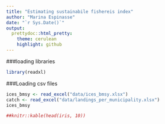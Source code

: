 ```yaml
---
title: "Estimating sustainabile fishereis index"
author: "Marina Espinasse"
date: "`r Sys.Date()`"
output:
  prettydoc::html_pretty:
    theme: cerulean
    highlight: github
---
```


###loading libraries
```r
library(readxl)
```

###Loading csv files
```r
ices_bmsy <- read_excel("data/ices_bmsy.xlsx")
catch <- read_excel("data/landings_per_municipality.xlsx")
ices_bmsy
```



```r
##knitr::kable(head(iris, 10))
```

